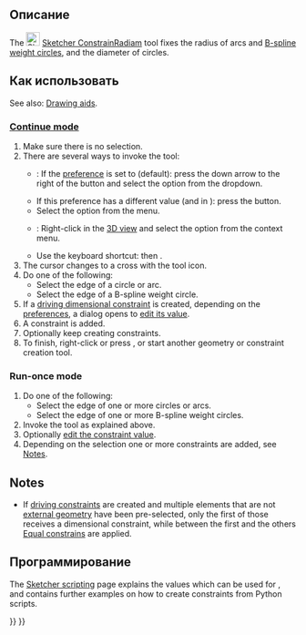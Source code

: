 <languages/>

{{Docnav/ru
|[[Sketcher_ConstrainDistance/ru|Ограничение Расстояния]]
|[[Sketcher_ConstrainRadius/ru|Ограничение Радиуса]]
|[[Sketcher_Workbench/ru|Скетчер]]
|IconL=Sketcher_ConstrainDistance.svg
|IconR=Sketcher_ConstrainRadius.svg
|IconC=Workbench_Sketcher.svg
}}

<div class="mw-translate-fuzzy">
{{GuiCommand/ru
|Name/ru=Ограничить радиус/диаметр автоматически
|Name=Sketcher_ConstrainRadiam
|MenuLocation=Sketch → Ограничения эскиза → Ограничить радиус/диаметр автоматически
|Workbenches=[[Sketcher_Workbench/ru|Sketcher]]
|SeeAlso=[[Sketcher_ConstrainDistance/ru|Ограничить расстояние]], [[Sketcher_ConstrainDistanceX/ru|Ограничение расстояния по горизонтали]], [[Sketcher_ConstrainDistanceY/ru|Ограничение расстояния по вертикали]]
|Version=0.20
}}
</div>

<span id="Description"></span>
==Описание==

The [[Image:Sketcher_ConstrainRadiam.svg|24px]] [[Sketcher_ConstrainRadiam|Sketcher ConstrainRadiam]] tool fixes the radius of arcs and [[Sketcher_CreateBSpline#Notes|B-spline weight circles]], and the diameter of circles.

<span id="Usage"></span>
<div class="mw-translate-fuzzy">
==Как использовать==
</div>

See also: [[Sketcher_Workbench#Drawing_aids|Drawing aids]].

===[[Sketcher_Workbench#Continue_modes|Continue mode]]===

# Make sure there is no selection.
# There are several ways to invoke the tool:
#* {{Version|1.0}}: If the {{MenuCommand|Dimensioning constraints}} [[Sketcher_Preferences#General|preference]] is set to {{Value|Single tool}} (default): press the down arrow to the right of the {{Button|[[Image:Sketcher_Dimension.svg||x16px]][[Image:Toolbar_flyout_arrow.svg|x16px]]}} button and select the {{MenuCommand|[[Image:Sketcher_ConstrainRadiam.svg|16px]] Constrain auto radius/diameter}} option from the dropdown.
#* If this preference has a different value (and in {{VersionMinus|0.21}}): press the {{Button|[[Image:Sketcher_ConstrainRadiam.svg|16px]] [[Sketcher_ConstrainRadiam|Constrain auto radius/diameter]]}} button.
#* Select the {{MenuCommand|Sketch → Sketcher constraints → [[Image:Sketcher_ConstrainRadiam.svg|16px]] Constrain auto radius/diameter}} option from the menu.
#* {{Version|1.0}}: Right-click in the [[3D_view|3D view]] and select the {{MenuCommand|Dimension → [[Image:Sketcher_ConstrainRadiam.svg|16px]] Constrain auto radius/diameter}} option from the context menu.
#* Use the keyboard shortcut: {{KEY|K}} then {{KEY|S}}.
# The cursor changes to a cross with the tool icon.
# Do one of the following:
#* Select the edge of a circle or arc.
#* Select the edge of a B-spline weight circle.
# If a [[Sketcher_ToggleDrivingConstraint|driving dimensional constraint]] is created, depending on the [[Sketcher_Preferences#Display|preferences]], a dialog opens to [[Sketcher_Workbench#Edit_constraints|edit its value]].
# A constraint is added.
# Optionally keep creating constraints.
# To finish, right-click or press {{KEY|Esc}}, or start another geometry or constraint creation tool.

===Run-once mode===

# Do one of the following:
#* Select the edge of one or more circles or arcs.
#* Select the edge of one or more B-spline weight circles.
# Invoke the tool as explained above.
# Optionally [[Sketcher_Workbench#Edit_constraints|edit the constraint value]].
# Depending on the selection one or more constraints are added, see [[#Notes|Notes]].

==Notes==

* If [[Sketcher_ToggleDrivingConstraint|driving constraints]] are created and multiple elements that are not [[Sketcher_External|external geometry]] have been pre-selected, only the first of those receives a dimensional constraint, while between the first and the others [[Sketcher_ConstrainEqual|Equal constrains]] are applied.

<span id="Scripting"></span>
==Программирование==

{{Code|code=
Sketch.addConstraint(Sketcher.Constraint('Radius', ArcOrCircle, App.Units.Quantity('123.0 mm')))
Sketch.addConstraint(Sketcher.Constraint('Diameter', ArcOrCircle, App.Units.Quantity('246.0 mm')))
}}

The [[Sketcher_scripting|Sketcher scripting]] page explains the values which can be used for {{incode|ArcOrCircle}}, and contains further examples on how to create constraints from Python scripts.


{{Docnav/ru
|[[Sketcher_ConstrainDistance/ru|Ограничение Расстояния]]
|[[Sketcher_ConstrainRadius/ru|Ограничение Радиуса]]
|[[Sketcher_Workbench/ru|Скетчер]]
|IconL=Sketcher_ConstrainDistance.svg
|IconR=Sketcher_ConstrainRadius.svg
|IconC=Workbench_Sketcher.svg
}}

{{Sketcher_Tools_navi{{#translation:}}}}
{{Userdocnavi{{#translation:}}}}